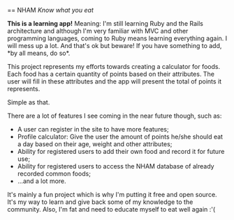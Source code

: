 == NHAM
''Know what you eat''

'''This is a learning app!'''
Meaning: I'm still learning Ruby and the Rails architecture and although I'm very familiar with MVC and other programming languages, coming to Ruby means learning everything again. I will mess up a lot. And that's ok but beware! If you have something to add, *by all means, do so*.

This project represents my efforts towards creating a calculator for foods. Each food has a certain quantity of points based on their attributes. The user will fill in these attributes and the app will present the total of points it represents.

Simple as that.

There are a lot of features I see coming in the near future though, such as:
* A user can register in the site to have more features;
* Profile calculator: Give the user the amount of points he/she should eat a day based on their age, weight and other attributes;
* Ability for registered users to add their own food and record it for future use;
* Ability for registered users to access the NHAM database of already recorded common foods;
* ...and a lot more.

It's mainly a fun project which is why I'm putting it free and open source. It's my way to learn and give back some of my knowledge to the community. Also, I'm fat and need to educate myself to eat well again :'(